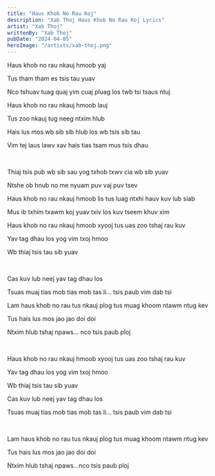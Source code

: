 ```yaml
---
title: "Haus Khob No Rau Koj"
description: "Xab Thoj Haus Khob No Rau Koj Lyrics"
artist: "Xab Thoj"
writtenBy: "Xab Thoj"
pubDate: "2024-04-05"
heroImage: "/artists/xab-thoj.png"
---
```


Haus khob no rau nkauj hmoob yaj

Tus tham tham es tsis tau yuav

Nco tshuav tuag quaj yim cuaj pluag los twb tsi tsaus ntuj

Haus khob no rau nkauj hmoob lauj

Tus zoo nkauj tug neeg ntxim hlub

Hais lus mos wb sib sib hlub los wb tsis sib tau

Vim tej laus lawv xav hais tias tsam mus tsis dhau

<br />

Thiaj tsis pub wb sib sau yog txhob txwv cia wb sib yuav

Ntshe ob hnub no me nyuam puv vaj puv tsev

Haus khob no rau nkauj hmoob lis tus luag ntxhi hauv kuv lub siab

Mus ib txhim txawm koj yuav txiv los kuv tseem khuv xim

Haus khob no rau nkauj hmoob xyooj tus uas zoo tshaj rau kuv

Yav tag dhau los yog vim txoj hmoo

Wb thiaj tsis tau sib yuav

<br />

Cas kuv lub neej yav tag dhau los

Tsuas muaj tias mob tias mob tas li... tsis paub vim dab tsi

Lam haus khob no rau tus nkauj plog tus muag khoom ntawm ntug kev

Tus hais lus mos jao jao doi doi

Ntxim hlub tshaj npaws... nco tsis paub ploj

<br />

Haus khob no rau nkauj hmoob xyooj tus uas zoo tshaj rau kuv

Yav tag dhau los yog vim txoj hmoo

Wb thiaj tsis tau sib yuav

Cas kuv lub neej yav tag dhau los

Tsuas muaj tias mob tias mob tas li... tsis paub vim dab tsi

<br />

Lam haus khob no rau tus nkauj plog tus muag khoom ntawm ntug kev

Tus hais lus mos jao jao doi doi

Ntxim hlub tshaj npaws...nco tsis paub ploj

